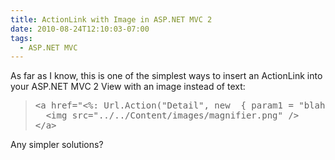 ```yaml
---
title: ActionLink with Image in ASP.NET MVC 2
date: 2010-08-24T12:10:03-07:00
tags:
  - ASP.NET MVC
---
```

As far as I know, this is one of the simplest ways to insert an ActionLink into your ASP.NET MVC 2 View with an image instead of text:

<div>
  <blockquote>
    <pre>&lt;a href="&lt;%: Url.Action("Detail", new  { param1 = "blah" } )  %&gt;"&gt;
  &lt;img src="../../Content/images/magnifier.png" /&gt;
&lt;/a&gt;</pre>
  </blockquote>
</div>

Any simpler solutions?